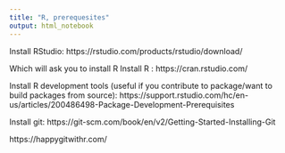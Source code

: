 ```yaml
---
title: "R, prerequesites"
output: html_notebook
---
```


Install RStudio: https://rstudio.com/products/rstudio/download/

Which will ask you to install R
Install R : https://cran.rstudio.com/

Install R development tools (useful if you contribute to package/want to build packages from source): 
https://support.rstudio.com/hc/en-us/articles/200486498-Package-Development-Prerequisites

Install git:
https://git-scm.com/book/en/v2/Getting-Started-Installing-Git

https://happygitwithr.com/